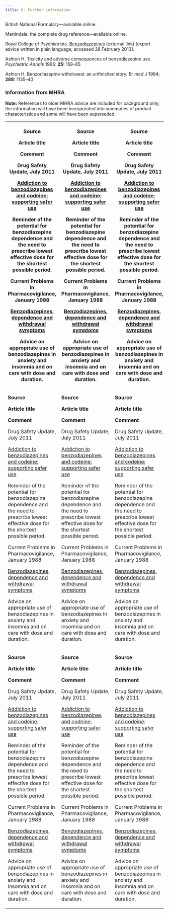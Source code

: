 ```yaml
---
title: 6. Further information
---
```



British National Formulary—available online.

Martindale: the complete drug reference—available online.

Royal College of Psychiatrists. [Benzodiazepines](http://www.rcpsych.ac.uk/expertadvice/treatments/benzodiazepines.aspx) (external link) [expert advice written in plain language; accessed 28 February 2013].

Ashton H. Toxicity and adverse consequences of benzodiazepine use. *Psychiatric Annals* 1995: **25:** 158–65

Ashton H. Benzodiazepine withdrawal: an unfinished story. *Br med J* 1984; **288:** 1135–40

### Information from MHRA

**Note:** References to older MHRA advice are included for background only; the information will have been incorporated into summaries of product characteristics and some will have been superseded.



<table>
 <tr>
  <th>
   <p>
    <strong>
     Source
    </strong>
   </p>
   <p>
    <strong>
     Article title
    </strong>
   </p>
   <p>
    <strong>
     Comment
    </strong>
   </p>
   <p>
    Drug Safety Update, July 2011
   </p>
   <p>
    <a href="https://www.gov.uk/drug-safety-update/addiction-to-benzodiazepines-and-codeine">
     Addiction to benzodiazepines and codeine: supporting safer use
    </a>
   </p>
   <p>
    Reminder of the potential for benzodiazepine dependence and the need to prescribe lowest effective dose for the shortest possible period.
   </p>
   <p>
    Current Problems in Pharmacovigilance, January 1988
   </p>
   <p>
    <a href="../../assets/con2024428.pdf">
     Benzodiazepines, dependence and withdrawal symptoms
    </a>
   </p>
   <p>
    Advice on appropriate use of benzodiazepines in anxiety and insomnia and on care with dose and duration.
   </p>
  </th>
  <th>
   <p>
    <strong>
     Source
    </strong>
   </p>
   <p>
    <strong>
     Article title
    </strong>
   </p>
   <p>
    <strong>
     Comment
    </strong>
   </p>
   <p>
    Drug Safety Update, July 2011
   </p>
   <p>
    <a href="https://www.gov.uk/drug-safety-update/addiction-to-benzodiazepines-and-codeine">
     Addiction to benzodiazepines and codeine: supporting safer use
    </a>
   </p>
   <p>
    Reminder of the potential for benzodiazepine dependence and the need to prescribe lowest effective dose for the shortest possible period.
   </p>
   <p>
    Current Problems in Pharmacovigilance, January 1988
   </p>
   <p>
    <a href="../../assets/con2024428.pdf">
     Benzodiazepines, dependence and withdrawal symptoms
    </a>
   </p>
   <p>
    Advice on appropriate use of benzodiazepines in anxiety and insomnia and on care with dose and duration.
   </p>
  </th>
  <th>
   <p>
    <strong>
     Source
    </strong>
   </p>
   <p>
    <strong>
     Article title
    </strong>
   </p>
   <p>
    <strong>
     Comment
    </strong>
   </p>
   <p>
    Drug Safety Update, July 2011
   </p>
   <p>
    <a href="https://www.gov.uk/drug-safety-update/addiction-to-benzodiazepines-and-codeine">
     Addiction to benzodiazepines and codeine: supporting safer use
    </a>
   </p>
   <p>
    Reminder of the potential for benzodiazepine dependence and the need to prescribe lowest effective dose for the shortest possible period.
   </p>
   <p>
    Current Problems in Pharmacovigilance, January 1988
   </p>
   <p>
    <a href="../../assets/con2024428.pdf">
     Benzodiazepines, dependence and withdrawal symptoms
    </a>
   </p>
   <p>
    Advice on appropriate use of benzodiazepines in anxiety and insomnia and on care with dose and duration.
   </p>
  </th>
 </tr>
 <tr>
  <td>
   <p>
    <strong>
     Source
    </strong>
   </p>
   <p>
    <strong>
     Article title
    </strong>
   </p>
   <p>
    <strong>
     Comment
    </strong>
   </p>
   <p>
    Drug Safety Update, July 2011
   </p>
   <p>
    <a href="https://www.gov.uk/drug-safety-update/addiction-to-benzodiazepines-and-codeine">
     Addiction to benzodiazepines and codeine: supporting safer use
    </a>
   </p>
   <p>
    Reminder of the potential for benzodiazepine dependence and the need to prescribe lowest effective dose for the shortest possible period.
   </p>
   <p>
    Current Problems in Pharmacovigilance, January 1988
   </p>
   <p>
    <a href="../../assets/con2024428.pdf">
     Benzodiazepines, dependence and withdrawal symptoms
    </a>
   </p>
   <p>
    Advice on appropriate use of benzodiazepines in anxiety and insomnia and on care with dose and duration.
   </p>
  </td>
  <td>
   <p>
    <strong>
     Source
    </strong>
   </p>
   <p>
    <strong>
     Article title
    </strong>
   </p>
   <p>
    <strong>
     Comment
    </strong>
   </p>
   <p>
    Drug Safety Update, July 2011
   </p>
   <p>
    <a href="https://www.gov.uk/drug-safety-update/addiction-to-benzodiazepines-and-codeine">
     Addiction to benzodiazepines and codeine: supporting safer use
    </a>
   </p>
   <p>
    Reminder of the potential for benzodiazepine dependence and the need to prescribe lowest effective dose for the shortest possible period.
   </p>
   <p>
    Current Problems in Pharmacovigilance, January 1988
   </p>
   <p>
    <a href="../../assets/con2024428.pdf">
     Benzodiazepines, dependence and withdrawal symptoms
    </a>
   </p>
   <p>
    Advice on appropriate use of benzodiazepines in anxiety and insomnia and on care with dose and duration.
   </p>
  </td>
  <td>
   <p>
    <strong>
     Source
    </strong>
   </p>
   <p>
    <strong>
     Article title
    </strong>
   </p>
   <p>
    <strong>
     Comment
    </strong>
   </p>
   <p>
    Drug Safety Update, July 2011
   </p>
   <p>
    <a href="https://www.gov.uk/drug-safety-update/addiction-to-benzodiazepines-and-codeine">
     Addiction to benzodiazepines and codeine: supporting safer use
    </a>
   </p>
   <p>
    Reminder of the potential for benzodiazepine dependence and the need to prescribe lowest effective dose for the shortest possible period.
   </p>
   <p>
    Current Problems in Pharmacovigilance, January 1988
   </p>
   <p>
    <a href="../../assets/con2024428.pdf">
     Benzodiazepines, dependence and withdrawal symptoms
    </a>
   </p>
   <p>
    Advice on appropriate use of benzodiazepines in anxiety and insomnia and on care with dose and duration.
   </p>
  </td>
 </tr>
 <tr>
  <td>
   <p>
    <strong>
     Source
    </strong>
   </p>
   <p>
    <strong>
     Article title
    </strong>
   </p>
   <p>
    <strong>
     Comment
    </strong>
   </p>
   <p>
    Drug Safety Update, July 2011
   </p>
   <p>
    <a href="https://www.gov.uk/drug-safety-update/addiction-to-benzodiazepines-and-codeine">
     Addiction to benzodiazepines and codeine: supporting safer use
    </a>
   </p>
   <p>
    Reminder of the potential for benzodiazepine dependence and the need to prescribe lowest effective dose for the shortest possible period.
   </p>
   <p>
    Current Problems in Pharmacovigilance, January 1988
   </p>
   <p>
    <a href="../../assets/con2024428.pdf">
     Benzodiazepines, dependence and withdrawal symptoms
    </a>
   </p>
   <p>
    Advice on appropriate use of benzodiazepines in anxiety and insomnia and on care with dose and duration.
   </p>
  </td>
  <td>
   <p>
    <strong>
     Source
    </strong>
   </p>
   <p>
    <strong>
     Article title
    </strong>
   </p>
   <p>
    <strong>
     Comment
    </strong>
   </p>
   <p>
    Drug Safety Update, July 2011
   </p>
   <p>
    <a href="https://www.gov.uk/drug-safety-update/addiction-to-benzodiazepines-and-codeine">
     Addiction to benzodiazepines and codeine: supporting safer use
    </a>
   </p>
   <p>
    Reminder of the potential for benzodiazepine dependence and the need to prescribe lowest effective dose for the shortest possible period.
   </p>
   <p>
    Current Problems in Pharmacovigilance, January 1988
   </p>
   <p>
    <a href="../../assets/con2024428.pdf">
     Benzodiazepines, dependence and withdrawal symptoms
    </a>
   </p>
   <p>
    Advice on appropriate use of benzodiazepines in anxiety and insomnia and on care with dose and duration.
   </p>
  </td>
  <td>
   <p>
    <strong>
     Source
    </strong>
   </p>
   <p>
    <strong>
     Article title
    </strong>
   </p>
   <p>
    <strong>
     Comment
    </strong>
   </p>
   <p>
    Drug Safety Update, July 2011
   </p>
   <p>
    <a href="https://www.gov.uk/drug-safety-update/addiction-to-benzodiazepines-and-codeine">
     Addiction to benzodiazepines and codeine: supporting safer use
    </a>
   </p>
   <p>
    Reminder of the potential for benzodiazepine dependence and the need to prescribe lowest effective dose for the shortest possible period.
   </p>
   <p>
    Current Problems in Pharmacovigilance, January 1988
   </p>
   <p>
    <a href="../../assets/con2024428.pdf">
     Benzodiazepines, dependence and withdrawal symptoms
    </a>
   </p>
   <p>
    Advice on appropriate use of benzodiazepines in anxiety and insomnia and on care with dose and duration.
   </p>
  </td>
 </tr>
</table>


  

